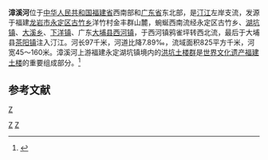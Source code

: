 {{Infobox river
| name               = 漳溪河
| name_native        = 
| image              = NE of Hukengcun - DSCF3591.JPG
| image_size         = 280px
| image_caption      = 漳溪河[[龙岩市|龙岩市]][[永定区_(龙岩市)|永定区]][[湖坑镇|湖坑镇]]石灰坑附近河段
| river_system       = [[韩江|韩江]]流域[[汀江|汀江]]水系
| progression        = 
| source1_location   = [[福建省|福建省]][[龙岩市|龙岩市]][[永定区_(龙岩市)|永定区]][[古竹乡|古竹乡]]洋竹村
| mouth_location     = [[广东省|广东省]][[大埔县|大埔县]][[茶阳镇|茶阳镇]]汀江
| altitude_difference= 
| basin_size         = 825 km<sup>2</sup>
| basin_countries    = {{PRC}}
| basin_cities       = 
| basin_landmarks    = 
| basin_population   = 
<!---------------------- PHYSIOGNOMY -->
| length             = 97 km
| discharge1_location= 
| discharge1_min     = 
| discharge1_avg     = 
| discharge1_max     = 
| tributaries_left   = 
| tributaries_right  = 
| waterbodies        = 
| waterfalls         = 
| bridges            = 
| ports              = 
}}
'''漳溪河'''位于[[中华人民共和国|中华人民共和国]][[福建省|福建省]]西南部和[[广东省|广东省]]东北部，是[[汀江|汀江]]左岸支流，发源于福建[[龙岩市|龙岩市]][[永定区_(龙岩市)|永定区]][[古竹乡|古竹乡]]洋竹村金丰群山麓，蜿蜒西南流经永定区古竹乡、[[湖坑镇|湖坑镇]]、[[大溪乡_(永定县)|大溪乡]]、[[下洋镇_(永定县)|下洋镇]]、广东[[大埔县|大埔县]][[西河镇_(大埔县)|西河镇]]，于西河镇鸦雀坪转西北流，最后于大埔县[[茶阳镇|茶阳镇]]注入汀江。河长97千米，河道比降7.89‰，流域面积825平方千米，河宽45～160米。漳溪河上游福建永定湖坑镇境内的[[洪坑土楼群|洪坑土楼群]]是[[世界文化遗产|世界文化遗产]][[福建土楼|福建土楼]]的重要组成部分。<ref name="中国河湖大典">{{cite book |author=《[[中国河湖大典|中国河湖大典]]》编纂委员会 |title=《中国河湖大典·珠江卷》 |year=2013年1月 |publisher=中国水利水电出版社 |location=北京 |pages=345页|isbn= 978-7-5170-0561-2 }}</ref>


== 参考文献 ==
{{Reflist}}

{{韩江水系}}

[[Category:韩江水系|Z]]
[[Category:福建河流|Z]]
[[category:广东河流|Z]]